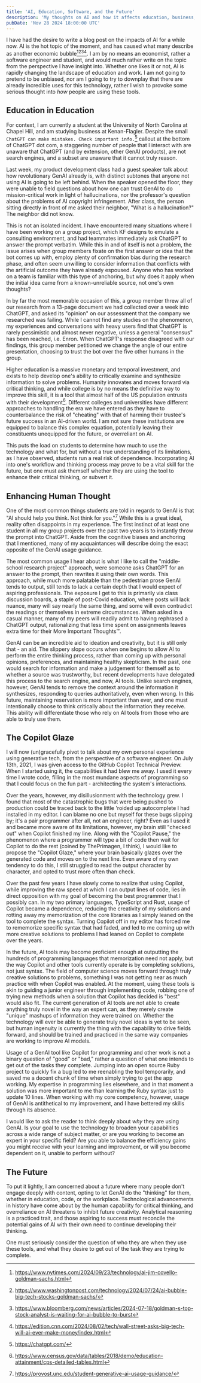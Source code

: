 ```yaml
---
title: 'AI, Education, Software, and the Future'
description: 'My thoughts on AI and how it affects education, business, and software engineering. This is not a blog post espousing how brilliant AI is, I promise.'
pubDate: 'Nov 28 2024 18:00:00 UTC'
---
```



I have had the desire to write a blog post on the impacts of AI for a while now. AI is the hot topic of the moment, and has caused what many describe as another economic bubble[^1][^2][^3][^4]. I am by no means an economist, rather a software engineer and student, and would much rather write on the topic from the perspective I have insight into. Whether one likes it or not, AI is rapidly changing the landscape of education and work. I am not going to pretend to be unbiased, nor am I going to try to downplay that there are already incredible uses for this technology, rather I wish to provoke some serious thought into _how_ people are using these tools.

## Education in Education

For context, I am currently a student at the University of North Carolina at Chapel Hill, and am studying business at Kenan-Flagler. Despite the small `ChatGPT can make mistakes. Check important info.`[^5] callout at the bottom of ChatGPT dot com, a staggering number of people that I interact with are unaware that ChatGPT (and by extension, other GenAI products), are not search engines, and a subset are unaware that it cannot truly reason.

Last week, my product development class had a guest speaker talk about how revolutionary GenAI already is, with distinct subtones that anyone not using AI is going to be left behind. When the speaker opened the floor, they were unable to field questions about how one can trust GenAI to do mission-critical work in light of hallucinations, nor the professor's question about the problems of AI copyright infringement. After class, the person sitting directly in front of me asked their neighbor, "What is a hallucination?" The neighbor did not know.

This is not an isolated incident. I have encountered many situations where I have been working on a group project, which KF designs to emulate a consulting environment, and had teammates immediately ask ChatGPT to answer the prompt verbatim. While this in and of itself is not a problem, the issue arises when group members fixate on the first answer or idea that the bot comes up with, employ plenty of confirmation bias during the research phase, and often seem unwilling to consider information that conflicts with the artificial outcome they have already espoused. Anyone who has worked on a team is familiar with this type of anchoring, but why does it apply when the initial idea came from a known-unreliable source, not one's own thoughts?

In by far the most memorable occasion of this, a group member threw all of our research from a 13-page document we had collected over a week into ChatGPT, and asked its "opinion" on our assessment that the company we researched was failing. While I cannot find any studies on the phenomenon, my experiences and conversations with heavy users find that ChatGPT is rarely pessimistic and almost never negative, unless a general "consensus" has been reached, i.e. Enron. When ChatGPT's response disagreed with our findings, this group member petitioned we change the angle of our entire presentation, choosing to trust the bot over the five other humans in the group.

Higher education is a massive monetary and temporal investment, and exists to help develop one's ability to critically examine and synthesize information to solve problems. Humanity innovates and moves forward via critical thinking, and while college is by no means the definitive way to improve this skill, it is a tool that almost half of the US population entrusts with their development[^6]. Different colleges and universities have different approaches to handling the era we have entered as they have to counterbalance the risk of "cheating" with that of harming their trustee's future success in an AI-driven world. I am not sure these institutions are equipped to balance this complex equation, potentially leaving their constituents unequipped for the future, or overreliant on AI.

This puts the load on students to determine how much to use the technology and what for, but without a true understanding of its limitations, as I have observed, students run a real risk of dependence. Incorporating AI into one's workflow and thinking process may prove to be a vital skill for the future, but one must ask themself whether they are using the tool to enhance their critical thinking, or subvert it.

## Enhancing Human Thought

One of the most common things students are told in regards to GenAI is that "AI should help you think. Not think for you."[^7] While this is a great ideal, reality often disappoints in my experience. The first instinct of at least one student in all my group projects over the past two years is to instantly throw the prompt into ChatGPT. Aside from the cognitive biases and anchoring that I mentioned, many of my acquaintances will describe doing the exact opposite of the GenAI usage guidance.

The most common usage I hear about is what I like to call the "middle-school research project" approach, were someone asks ChatGPT for an answer to the prompt, then rewrites it using their own words. This approach, while much more palatable than the pedestrian prose GenAI tends to output, still tends to lack a certain depth that I would expect of aspiring professionals. The exposure I get to this is primarily via class discussion boards, a staple of post-Covid education, where posts will lack nuance, many will say nearly the same thing, and some will even contradict the readings or themselves in extreme circumstances. When asked in a casual manner, many of my peers will readily admit to having rephrased a ChatGPT output, rationalizing that less time spent on assignments leaves extra time for their More Important Thoughts™️.

GenAI can be an incredible aid to ideation and creativity, but it is still only that - an aid. The slippery slope occurs when one begins to allow AI to perform the entire thinking process, rather than coming up with personal opinions, preferences, and maintaining healthy skepticism. In the past, one would search for information and make a judgement for themself as to whether a source was trustworthy, but recent developments have delegated this process to the search engine, and now, AI tools. Unlike search engines, however, GenAI tends to remove the context around the information it synthesizes, responding to queries authoritatively, even when wrong. In this future, maintaining reservation is more important than ever, and one must intentionally choose to think critically about the information they receive. This ability will differentiate those who rely on AI tools from those who are able to truly use them.

## The Copilot Glaze

I will now (un)gracefully pivot to talk about my own personal experience using generative tech, from the perspective of a software engineer. On July 13th, 2021, I was given access to the GitHub Copilot Technical Preview. When I started using it, the capabilities it had blew me away. I used it every time I wrote code, filling in the most mundane aspects of programming so that I could focus on the fun part - architecting the system's interactions.

Over the years, however, my disillusionment with the technology grew. I found that most of the catastrophic bugs that were being pushed to production could be traced back to the little 'roided up autocomplete I had installed in my editor. I can blame no one but myself for these bugs slipping by; it's a pair programmer after all, not an engineer, right? Even as I used it and became more aware of its limitations, however, my brain still "checked out" when Copilot finished my line. Along with the "Copilot Pause," the phenomenon where a programmer will type a bit of code then wait for Copilot to do the rest (coined by <ExternalLink href="https://twitch.tv/ThePrimeagen">ThePrimagen</ExternalLink>, I think), I would like to propose the "Copilot Glaze," where your brain basically glazes over the generated code and moves on to the next line. Even aware of my own tendency to do this, I still struggled to read the output character by character, and opted to trust more often than check.

Over the past few years I have slowly come to realize that using Copilot, while improving the raw speed at which I can output lines of code, lies in direct opposition with my goal of becoming the best programmer that I possibly can. In my two primary languages, TypeScript and Rust, usage of Copilot became a dependence, reducing the creativity of my solutions and rotting away my memorization of the core libraries as I simply leaned on the tool to complete the syntax. Turning Copilot off in my editor has forced me to rememorize specific syntax that had faded, and led to me coming up with more creative solutions to problems I had leaned on Copilot to complete over the years.

In the future, AI tools may become proficient enough at outputting the hundreds of programming languages that memorization need not apply, but the way Copilot and other tools currently operate is by completing solutions, not just syntax. The field of computer science moves forward through truly creative solutions to problems, something I was not getting near as much practice with when Copilot was enabled. At the moment, using these tools is akin to guiding a junior engineer through implementing code, robbing one of trying new methods when a solution that Copilot has decided is "best" would also fit. The current generation of AI tools are not able to create anything truly novel in the way an expert can, as they merely create "unique" mashups of information they were trained on. Whether the technology will ever be able to generate truly novel ideas is yet to be seen, but human ingenuity is currently the thing with the capability to drive fields forward, and should be trained and practiced in the same way companies are working to improve AI models.

Usage of a GenAI tool like Copilot for programming and other work is not a binary question of "good" or "bad," rather a question of what one intends to get out of the tasks they complete. Jumping into an open source Ruby project to quickly fix a bug led to me reenabling the tool temporarily, and saved me a decent chunk of time when simply trying to get the app working. My expertise in programming lies elsewhere, and in that moment a solution was more important to me than learning the Ruby syntax just to update 10 lines. When working with my core competency, however, usage of GenAI is antithetical to my improvement, and I have bettered my skills through its absence.

I would like to ask the reader to think deeply about _why_ they are using GenAI. Is your goal to use the technology to broaden your capabilities across a wide range of subject matter, or are you working to become an expert in your specific field? Are you able to balance the efficiency gains you might receive with your learning and improvement, or will you become dependent on it, unable to perform without?

## The Future

To put it lightly, I am concerned about a future where many people don't engage deeply with content, opting to let GenAI do the "thinking" for them, whether in education, code, or the workplace. Technological advancements in history have come about by the human capability for critical thinking, and overreliance on AI threatens to inhibit future creativity. Analytical reasoning is a practiced trait, and those aspiring to success must reconcile the potential gains of AI with their own need to continue developing their thinking.

One must seriously consider the question of who they are when they use these tools, and what they desire to get out of the task they are trying to complete.

[^1]: https://www.nytimes.com/2024/09/23/technology/ai-jim-covello-goldman-sachs.html
[^2]: https://www.washingtonpost.com/technology/2024/07/24/ai-bubble-big-tech-stocks-goldman-sachs/
[^3]: https://www.bloomberg.com/news/articles/2024-07-18/goldman-s-top-stock-analyst-is-waiting-for-ai-bubble-to-burst
[^4]: https://edition.cnn.com/2024/08/02/tech/wall-street-asks-big-tech-will-ai-ever-make-money/index.html
[^5]: https://chatgpt.com/
[^6]: https://www.census.gov/data/tables/2018/demo/education-attainment/cps-detailed-tables.html
[^7]: https://provost.unc.edu/student-generative-ai-usage-guidance/
